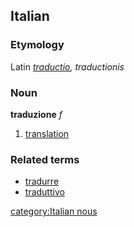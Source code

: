 ==Italian==
===Etymology===
Latin ''[[traductio]], traductionis''
===Noun===
'''traduzione''' ''f''

# [[translation]]

===Related terms===
*[[tradurre]]
*[[traduttivo]]
[[category:Italian nous]]